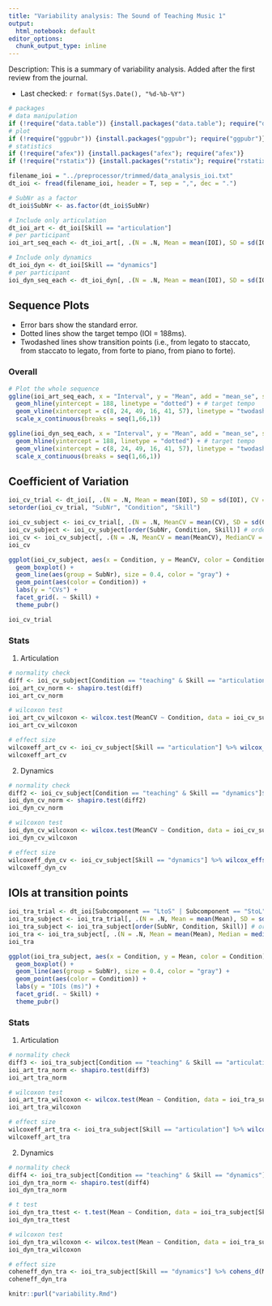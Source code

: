 ```yaml
---
title: "Variability analysis: The Sound of Teaching Music 1"
output:
  html_notebook: default
editor_options: 
  chunk_output_type: inline
---
```


Description: This is a summary of variability analysis. Added after the first review from the journal.

- Last checked: `r format(Sys.Date(), "%d-%b-%Y")`

```r
# packages
# data manipulation
if (!require("data.table")) {install.packages("data.table"); require("data.table")}
# plot
if (!require("ggpubr")) {install.packages("ggpubr"); require("ggpubr")}
# statistics
if (!require("afex")) {install.packages("afex"); require("afex")}
if (!require("rstatix")) {install.packages("rstatix"); require("rstatix")}

filename_ioi = "../preprocessor/trimmed/data_analysis_ioi.txt"
dt_ioi <- fread(filename_ioi, header = T, sep = ",", dec = ".")

# SubNr as a factor
dt_ioi$SubNr <- as.factor(dt_ioi$SubNr)

# Include only articulation
dt_ioi_art <- dt_ioi[Skill == "articulation"]
# per participant
ioi_art_seq_each <- dt_ioi_art[, .(N = .N, Mean = mean(IOI), SD = sd(IOI)), by = .(SubNr, Condition, Skill, Interval)]

# Include only dynamics
dt_ioi_dyn <- dt_ioi[Skill == "dynamics"]
# per participant
ioi_dyn_seq_each <- dt_ioi_dyn[, .(N = .N, Mean = mean(IOI), SD = sd(IOI)), by = .(SubNr, Condition, Skill, Interval)]
```

## Sequence Plots
- Error bars show the standard error.
- Dotted lines show the target tempo (IOI = 188ms).
- Twodashed lines show transition points (i.e., from legato to staccato, from staccato to legato, from forte to piano, from piano to forte).

### Overall
```r
# Plot the whole sequence
ggline(ioi_art_seq_each, x = "Interval", y = "Mean", add = "mean_se", shape = "Condition", color = "Condition", xlab = "Interval", ylab = "IOIs (ms)", title = "IOIs: Articulation") +
  geom_hline(yintercept = 188, linetype = "dotted") + # target tempo
  geom_vline(xintercept = c(8, 24, 49, 16, 41, 57), linetype = "twodash") + # transition points
  scale_x_continuous(breaks = seq(1,66,1))

ggline(ioi_dyn_seq_each, x = "Interval", y = "Mean", add = "mean_se", shape = "Condition", color = "Condition", xlab = "Interval", ylab = "IOIs (ms)", title = "IOIs: Dynamics") +
  geom_hline(yintercept = 188, linetype = "dotted") + # target tempo
  geom_vline(xintercept = c(8, 24, 49, 16, 41, 57), linetype = "twodash") + # transition points
  scale_x_continuous(breaks = seq(1,66,1))
```

<!-- ### Each participant -->
<!-- ```{r, echo = FALSE, fig.width = 5, fig.height = 5} -->
<!-- # Plot the whole sequence for each participant -->
<!-- ggplot(ioi_art_seq_each, aes(x = Interval, y = Mean, color = SubNr)) + -->
<!--   geom_line() + geom_point() + facet_grid(Condition ~ .) + -->
<!--   geom_hline(yintercept = 188, linetype = "dotted") + # target tempo -->
<!--   geom_vline(xintercept = c(8, 24, 49, 16, 41, 57), linetype = "twodash") + # transition points -->
<!--   scale_x_discrete(breaks = seq(1,66,3)) + labs(x = "Interval", y = "IOIs (ms)", title = "IOIs: Articulation") + theme_pubr() + theme(legend.position = "right") -->

<!-- ioi_dyn_seq <- ioi_dyn_seq_each[, .(N = .N, Mean = mean(Mean), SD = sd(Mean)), by = .(Condition, Skill, Interval)] -->
<!-- ggplot(ioi_dyn_seq_each, aes(x = Interval, y = Mean, color = SubNr)) + -->
<!--   geom_line() + geom_point() + facet_grid(Condition ~ .) + -->
<!--   geom_hline(yintercept = 188, linetype = "dotted") + # target tempo -->
<!--   geom_vline(xintercept = c(8, 24, 49, 16, 41, 57), linetype = "twodash") + # transition points -->
<!--   scale_x_discrete(breaks = seq(1,66,3)) + labs(x = "Interval", y = "IOIs (ms)", title = "IOIs: Dynamics") + theme_pubr() + theme(legend.position = "right") -->
<!-- ``` -->

## Coefficient of Variation
```r
ioi_cv_trial <- dt_ioi[, .(N = .N, Mean = mean(IOI), SD = sd(IOI), CV = sd(IOI)/mean(IOI)), by = .(SubNr, Condition, Skill, BlockNr, TrialNr)]
setorder(ioi_cv_trial, "SubNr", "Condition", "Skill")

ioi_cv_subject <- ioi_cv_trial[, .(N = .N, MeanCV = mean(CV), SD = sd(CV)), by = .(SubNr, Condition, Skill)]
ioi_cv_subject <- ioi_cv_subject[order(SubNr, Condition, Skill)] # ordering
ioi_cv <- ioi_cv_subject[, .(N = .N, MeanCV = mean(MeanCV), MedianCV = median(MeanCV), SD = sd(MeanCV), IQR = IQR(MeanCV)), by = .(Condition, Skill)]
ioi_cv

ggplot(ioi_cv_subject, aes(x = Condition, y = MeanCV, color = Condition)) +
  geom_boxplot() +
  geom_line(aes(group = SubNr), size = 0.4, color = "gray") +
  geom_point(aes(color = Condition)) +
  labs(y = "CVs") +
  facet_grid(. ~ Skill) +
  theme_pubr()

ioi_cv_trial
```

### Stats
1) Articulation

```r
# normality check
diff <- ioi_cv_subject[Condition == "teaching" & Skill == "articulation"]$MeanCV-ioi_cv_subject[Condition == "performing" & Skill == "articulation"]$MeanCV
ioi_art_cv_norm <- shapiro.test(diff)
ioi_art_cv_norm

# wilcoxon test
ioi_art_cv_wilcoxon <- wilcox.test(MeanCV ~ Condition, data = ioi_cv_subject[Skill == "articulation"], paired = TRUE, alternative = "two.sided")
ioi_art_cv_wilcoxon

# effect size
wilcoxeff_art_cv <- ioi_cv_subject[Skill == "articulation"] %>% wilcox_effsize(MeanCV ~ Condition, paired = TRUE)
wilcoxeff_art_cv
```

2) Dynamics

```r
# normality check
diff2 <- ioi_cv_subject[Condition == "teaching" & Skill == "dynamics"]$MeanCV-ioi_cv_subject[Condition == "performing" & Skill == "dynamics"]$MeanCV
ioi_dyn_cv_norm <- shapiro.test(diff2)
ioi_dyn_cv_norm

# wilcoxon test
ioi_dyn_cv_wilcoxon <- wilcox.test(MeanCV ~ Condition, data = ioi_cv_subject[Skill == "dynamics"], paired = TRUE, alternative = "two.sided")
ioi_dyn_cv_wilcoxon

# effect size
wilcoxeff_dyn_cv <- ioi_cv_subject[Skill == "dynamics"] %>% wilcox_effsize(MeanCV ~ Condition, paired = TRUE)
wilcoxeff_dyn_cv
```

## IOIs at transition points
```r
ioi_tra_trial <- dt_ioi[Subcomponent == "LtoS" | Subcomponent == "StoL" | Subcomponent == "FtoP" | Subcomponent == "PtoF", .(N = .N, Mean = mean(IOI), SD = sd(IOI)), by = .(SubNr, Condition, Skill, BlockNr, TrialNr)]
ioi_tra_subject <- ioi_tra_trial[, .(N = .N, Mean = mean(Mean), SD = sd(Mean)), by = .(SubNr, Condition, Skill)]
ioi_tra_subject <- ioi_tra_subject[order(SubNr, Condition, Skill)] # ordering
ioi_tra <- ioi_tra_subject[, .(N = .N, Mean = mean(Mean), Median = median(Mean), SD = sd(Mean), IQR = IQR(Mean)), by = .(Condition, Skill)]
ioi_tra

ggplot(ioi_tra_subject, aes(x = Condition, y = Mean, color = Condition)) +
  geom_boxplot() +
  geom_line(aes(group = SubNr), size = 0.4, color = "gray") +
  geom_point(aes(color = Condition)) +
  labs(y = "IOIs (ms)") +
  facet_grid(. ~ Skill) +
  theme_pubr()
```

### Stats
1) Articulation

```r
# normality check
diff3 <- ioi_tra_subject[Condition == "teaching" & Skill == "articulation"]$Mean-ioi_tra_subject[Condition == "performing" & Skill == "articulation"]$Mean
ioi_art_tra_norm <- shapiro.test(diff3)
ioi_art_tra_norm

# wilcoxon test
ioi_art_tra_wilcoxon <- wilcox.test(Mean ~ Condition, data = ioi_tra_subject[Skill == "articulation"], paired = TRUE, alternative = "two.sided")
ioi_art_tra_wilcoxon

# effect size
wilcoxeff_art_tra <- ioi_tra_subject[Skill == "articulation"] %>% wilcox_effsize(Mean ~ Condition, paired = TRUE)
wilcoxeff_art_tra
```

2) Dynamics

```r
# normality check
diff4 <- ioi_tra_subject[Condition == "teaching" & Skill == "dynamics"]$Mean-ioi_tra_subject[Condition == "performing" & Skill == "dynamics"]$Mean
ioi_dyn_tra_norm <- shapiro.test(diff4)
ioi_dyn_tra_norm

# t test
ioi_dyn_tra_ttest <- t.test(Mean ~ Condition, data = ioi_tra_subject[Skill == "dynamics"], paired = TRUE, alternative = "two.sided")
ioi_dyn_tra_ttest

# wilcoxon test
ioi_dyn_tra_wilcoxon <- wilcox.test(Mean ~ Condition, data = ioi_tra_subject[Skill == "dynamics"], paired = TRUE, alternative = "two.sided")
ioi_dyn_tra_wilcoxon

# effect size
coheneff_dyn_tra <- ioi_tra_subject[Skill == "dynamics"] %>% cohens_d(Mean ~ Condition, paired = TRUE)
coheneff_dyn_tra
```

```r
knitr::purl("variability.Rmd")
```

